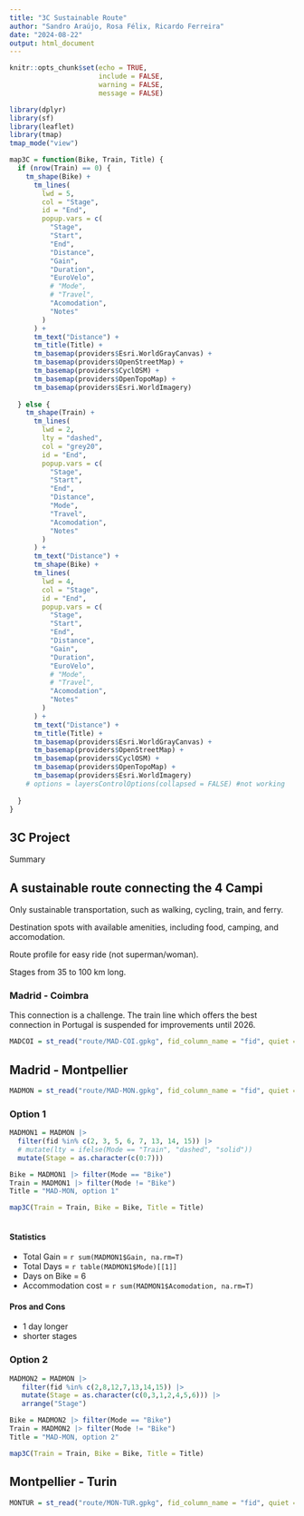 ```yaml
---
title: "3C Sustainable Route"
author: "Sandro Araújo, Rosa Félix, Ricardo Ferreira"
date: "2024-08-22"
output: html_document
---
```


```r
knitr::opts_chunk$set(echo = TRUE,
                      include = FALSE,
                      warning = FALSE,
                      message = FALSE)
```

```r
library(dplyr)
library(sf)
library(leaflet)
library(tmap)
tmap_mode("view")

```

```r
map3C = function(Bike, Train, Title) {
  if (nrow(Train) == 0) {
    tm_shape(Bike) +
      tm_lines(
        lwd = 5,
        col = "Stage",
        id = "End",
        popup.vars = c(
          "Stage",
          "Start",
          "End",
          "Distance",
          "Gain",
          "Duration",
          "EuroVelo",
          # "Mode",
          # "Travel",
          "Acomodation",
          "Notes"
        )
      ) +
      tm_text("Distance") +
      tm_title(Title) +
      tm_basemap(providers$Esri.WorldGrayCanvas) +
      tm_basemap(providers$OpenStreetMap) +
      tm_basemap(providers$CyclOSM) +
      tm_basemap(providers$OpenTopoMap) +
      tm_basemap(providers$Esri.WorldImagery)
    
  } else {
    tm_shape(Train) +
      tm_lines(
        lwd = 2,
        lty = "dashed",
        col = "grey20",
        id = "End",
        popup.vars = c(
          "Stage",
          "Start",
          "End",
          "Distance",
          "Mode",
          "Travel",
          "Acomodation",
          "Notes"
        )
      ) +
      tm_text("Distance") +
      tm_shape(Bike) +
      tm_lines(
        lwd = 4,
        col = "Stage",
        id = "End",
        popup.vars = c(
          "Stage",
          "Start",
          "End",
          "Distance",
          "Gain",
          "Duration",
          "EuroVelo",
          # "Mode",
          # "Travel",
          "Acomodation",
          "Notes"
        )
      ) +
      tm_text("Distance") +
      tm_title(Title) +
      tm_basemap(providers$Esri.WorldGrayCanvas) +
      tm_basemap(providers$OpenStreetMap) +
      tm_basemap(providers$CyclOSM) +
      tm_basemap(providers$OpenTopoMap) +
      tm_basemap(providers$Esri.WorldImagery)
    # options = layersControlOptions(collapsed = FALSE) #not working
    
  }
}

```


## 3C Project

Summary

## A sustainable route connecting the 4 Campi

Only sustainable transportation, such as walking, cycling, train, and ferry.

Destination spots with available amenities, including food, camping, and accomodation.

Route profile for easy ride (not superman/woman).

Stages from 35 to 100 km long.

### Madrid - Coimbra

This connection is a challenge.
The train line which offers the best connection in Portugal is suspended for improvements until 2026.

```r
MADCOI = st_read("route/MAD-COI.gpkg", fid_column_name = "fid", quiet = TRUE)
```

## Madrid - Montpellier

```r
MADMON = st_read("route/MAD-MON.gpkg", fid_column_name = "fid", quiet = TRUE)
```


### Option 1

```r
MADMON1 = MADMON |>
  filter(fid %in% c(2, 3, 5, 6, 7, 13, 14, 15)) |>
  # mutate(lty = ifelse(Mode == "Train", "dashed", "solid"))
  mutate(Stage = as.character(c(0:7)))

Bike = MADMON1 |> filter(Mode == "Bike")
Train = MADMON1 |> filter(Mode != "Bike")
Title = "MAD-MON, option 1"

map3C(Train = Train, Bike = Bike, Title = Title)
  
```

#### Statistics

*   Total Gain = `r sum(MADMON1$Gain, na.rm=T)`
*   Total Days = `r table(MADMON1$Mode)[[1]]`
*   Days on Bike = 6
*   Accommodation cost = `r sum(MADMON1$Acomodation, na.rm=T)`

#### Pros and Cons

* 1 day longer
* shorter stages

<!-- https://www.mapchannels.com/routemaps3/map.htm?title=teste%20rota%201 -->

### Option 2


```r

MADMON2 = MADMON |> 
   filter(fid %in% c(2,8,12,7,13,14,15)) |> 
   mutate(Stage = as.character(c(0,3,1,2,4,5,6))) |> 
   arrange("Stage")

Bike = MADMON2 |> filter(Mode == "Bike")
Train = MADMON2 |> filter(Mode != "Bike")
Title = "MAD-MON, option 2"

map3C(Train = Train, Bike = Bike, Title = Title)

```



## Montpellier - Turin

```r
MONTUR = st_read("route/MON-TUR.gpkg", fid_column_name = "fid", quiet = TRUE)
```

